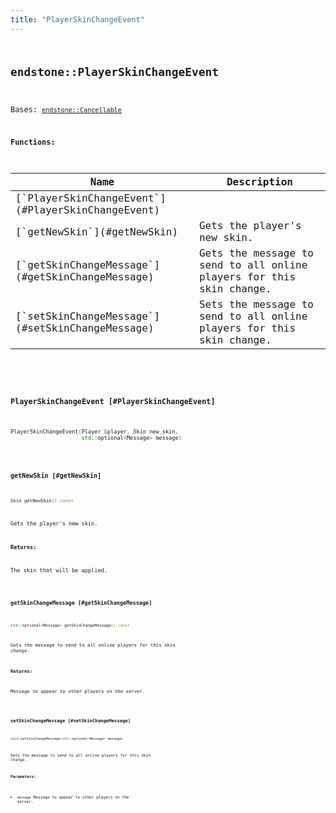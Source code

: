 ```yaml
---
title: "PlayerSkinChangeEvent"
---
```


## <code className="doc-symbol doc-symbol-class"/> endstone::PlayerSkinChangeEvent

Bases: [`endstone::Cancellable`](cancellable)
















**Functions:**

<table>
<thead>
   <tr>
      <th>Name</th>
      <th>Description</th>
   </tr>
</thead>
<tbody>
<tr key="classendstone_1_1_player_skin_change_event_1a9559d39b2ad83634184c6c1beabc04e1">
    <td>[`PlayerSkinChangeEvent`](#PlayerSkinChangeEvent)</td>
    <td></td>
</tr>
<tr key="classendstone_1_1_player_skin_change_event_1a4728133136eeee43c55f4c130890fdad">
    <td>[`getNewSkin`](#getNewSkin)</td>
    <td>Gets the player's new skin.</td>
</tr>
<tr key="classendstone_1_1_player_skin_change_event_1a243027ad8b931684bf1c0d0aa6bdac30">
    <td>[`getSkinChangeMessage`](#getSkinChangeMessage)</td>
    <td>Gets the message to send to all online players for this skin change.</td>
</tr>
<tr key="classendstone_1_1_player_skin_change_event_1a1c36f45cb1c6f64c234efedefa12f834">
    <td>[`setSkinChangeMessage`](#setSkinChangeMessage)</td>
    <td>Sets the message to send to all online players for this skin change.</td>
</tr>
</tbody>
</table>

### <code className="doc-symbol doc-symbol-function"/> PlayerSkinChangeEvent [#PlayerSkinChangeEvent]

```cpp
PlayerSkinChangeEvent(Player &player, Skin new_skin,
                      std::optional<Message> message)
```
### <code className="doc-symbol doc-symbol-function"/> getNewSkin [#getNewSkin]

```cpp
Skin getNewSkin() const
```

Gets the player's new skin.





**Returns:**

The skin that will be applied. 





        
### <code className="doc-symbol doc-symbol-function"/> getSkinChangeMessage [#getSkinChangeMessage]

```cpp
std::optional<Message> getSkinChangeMessage() const
```

Gets the message to send to all online players for this skin change.





**Returns:**

Message to appear to other players on the server. 





        
### <code className="doc-symbol doc-symbol-function"/> setSkinChangeMessage [#setSkinChangeMessage]

```cpp
void setSkinChangeMessage(std::optional<Message> message)
```

Sets the message to send to all online players for this skin change.





**Parameters:**


* `message` Message to appear to other players on the server. 




        